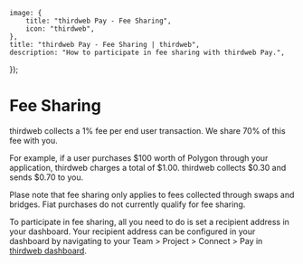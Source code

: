 
	image: {
		title: "thirdweb Pay - Fee Sharing",
		icon: "thirdweb",
	},
	title: "thirdweb Pay - Fee Sharing | thirdweb",
	description: "How to participate in fee sharing with thirdweb Pay.",
});

# Fee Sharing

thirdweb collects a 1% fee per end user transaction. We share 70% of this fee with you.

For example, if a user purchases $100 worth of Polygon through your application, thirdweb charges a total of $1.00. thirdweb collects $0.30 and sends $0.70 to you.

Plase note that fee sharing only applies to fees collected through swaps and bridges. Fiat purchases do not currently qualify for fee sharing.

To participate in fee sharing, all you need to do is set a recipient address in your dashboard. Your recipient address can be configured in your dashboard by navigating to your Team > Project > Connect > Pay in [thirdweb dashboard](https://www.thirdweb.com/team).

<DocImage src={paySettingsImage} />

